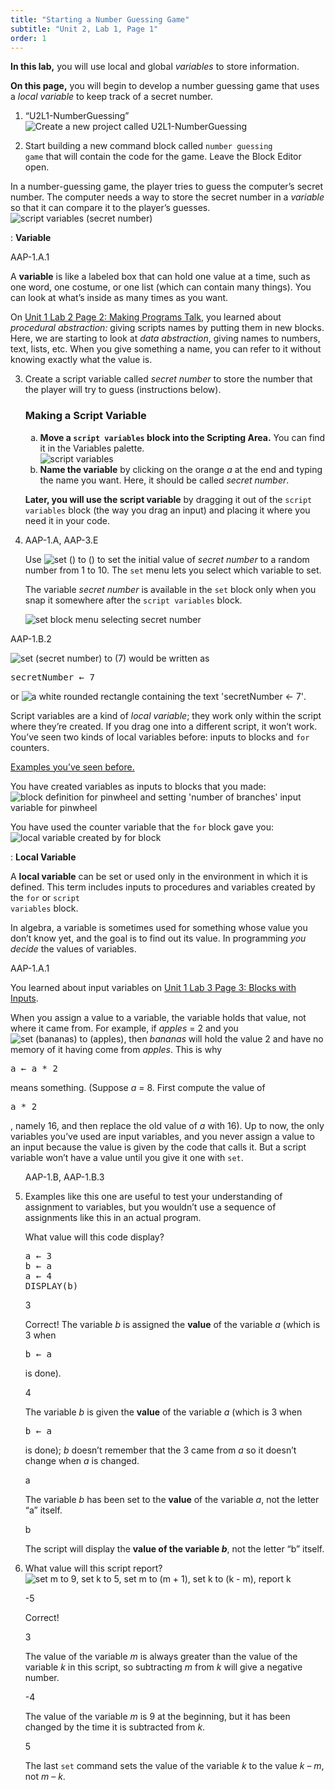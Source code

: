 ```yaml
---
title: "Starting a Number Guessing Game"
subtitle: "Unit 2, Lab 1, Page 1"
order: 1
---
```


::: learn
<p><strong>In this lab,</strong> you will use local and global <em>variables</em> to store information. <!--<ul>
<li><em>Script variables</em> (a kind of <em>local</em> variable) that can be used only within a single script, and</li>
<li><em>Global variables</em> that can be set, used, or changed anywhere in the program.</li>
</ul--></p>

<p><strong>On this page,</strong> you will begin to develop a number guessing game that uses a <em>local variable</em> to keep track of a secret number.</p>
:::

<!--<h2>Using a Script Variable (a Local Variable)</h2>-->

::: {#first .forYouToDo}
<ol>

<li>

::: newProject
["U2L1-NumberGuessing"]{.text}<img src="/img/icons/new-project-called.png" title="Create a new project called U2L1-NumberGuessing" alt="Create a new project called U2L1-NumberGuessing"/>
:::

</li>

<li>Start building a new command block called <code>number guessing game</code> that will contain the code for the game. Leave the Block Editor open.</li>

</ol>
:::

<p>In a number-guessing game, the player tries to guess the computer's secret number. The computer needs a way to store the secret number in a <em>variable</em> so that it can compare it to the player's guesses.<br /> <img src="/img/2-complexity/script-variables-secret-number.png" title="script variables (secret number)" alt="script variables (secret number)" class="indent"/></p>

::: vocabFullWidth
: <strong>Variable</strong>

::: comment
AAP-1.A.1
:::

<p>A <strong>variable</strong> is like a labeled box that can hold one value at a time, such as one word, one costume, or one list (which can contain many things). You can look at what's inside as many times as you want.</p>

::: endnote
On <a href="/cur/programming/1-introduction/2-gossip-and-greet/2-gossip.html?topic=nyc_bjc%2F1-intro-loops.topic&course=bjc4nyc.html&novideo&noassignment" title="Unit 1 Lab 2 Page 2: Making Programs Talk">Unit 1 Lab 2 Page 2: Making Programs Talk</a>, you learned about <em>procedural abstraction:</em> giving scripts names by putting them in new blocks. Here, we are starting to look at <em>data abstraction</em>, giving names to numbers, text, lists, etc. When you give something a name, you can refer to it without knowing exactly what the value is.
:::
:::

::: {.forYouToDo style="clear: right;"}
<ol start="3">

<li>

Create a script variable called <var>secret number</var> to store the number that the player will try to guess (instructions below).

::: narrower
<h3><strong>Making a Script Variable</strong></h3>

<ol type="a">

<li><strong>Move a <code>script variables</code> block into the Scripting Area.</strong> You can find it in the Variables palette.<br /> <img src="/img/prog/scriptvar.png" title="script variables" alt="script variables" class="indent"/></li>

<li><strong>Name the variable</strong> by clicking on the orange <var>a</var> at the end and typing the name you want. Here, it should be called <var>secret number</var>.</li>

</ol>

<strong>Later, you will use the script variable</strong> by dragging it out of the <code>script variables</code> block (the way you drag an input) and placing it where you need it in your code.
:::

</li>

<li>

::: comment
AAP-1.A, AAP-3.E
:::

Use <img src="/img/blocks/set-empty.png" title="set () to ()" alt="set () to ()" class="inline nopadtb"/> to set the initial value of <var>secret number</var> to a random number from 1 to 10. The <code>set</code> menu lets you select which variable to set. <br />

::: sidenoteBig
The variable <var>secret number</var> is available in the <code>set</code> block only when you snap it somewhere after the <code>script variables</code> block.
:::

<img src="/img/2-complexity/set-secret-number-menu.jpg" title="set block menu selecting secret number" alt="set block menu selecting secret number" class="indent"/>

</li>

</ol>
:::

::: examFullWidth
::: comment
AAP-1.B.2
:::

::: pseudop
<img src="/img/2-complexity/set-secret-number-to-7.png" title="set (secret number) to (7)" alt="set (secret number) to (7)" class="inline"/> would be written as

```{=html}
<pre class="inline">secretNumber &leftarrow; 7</pre>
```
or <img src="/img/2-complexity/secret-number-assignment-blocktran.png" title="a white rounded rectangle containing the text &apos;secretNumber ← 7&apos;" alt="a white rounded rectangle containing the text &apos;secretNumber ← 7&apos;" class="nopadtb"/>.
:::
:::

<p>Script variables are a kind of <em>local variable</em>; they work only within the script where they're created. If you drag one into a different script, it won't work. You've seen two kinds of local variables before: inputs to blocks and <code>for</code> counters.</p>

::: endnote
<p><a href="#hint-inputs" data-bs-toggle="collapse" title="Examples you've seen before.">Examples you've seen before.</a></p>

::: {#hint-inputs .collapse}
<p>You have created variables as inputs to blocks that you made:<br /> <img src="/img/2-complexity/input-variable-for-pinwheelbranches-commented.png" title="block definition for pinwheel and setting &apos;number of branches&apos; input variable for pinwheel" alt="block definition for pinwheel and setting &apos;number of branches&apos; input variable for pinwheel" class="indent noshadow"/></p>

<p>You have used the counter variable that the <code>for</code> block gave you:<br /> <img src="/img/2-complexity/local-variable-created-by-for-block-commented.png" title="local variable created by for block" alt="local variable created by for block" class="indent noshadow"/></p>
:::
:::

::: vocabFullWidth
: <strong>Local Variable</strong>

<p>A <strong>local variable</strong> can be set or used only in the environment in which it is defined. This term includes inputs to procedures and variables created by the <code>for</code> or <code>script variables</code> block.</p>
:::

::: endnote
<p>In algebra, a variable is sometimes used for something whose value you don't know yet, and the goal is to find out its value. In programming <em>you decide</em> the values of variables.</p>
:::

::: comment
AAP-1.A.1
:::

::: sidenote
You learned about input variables on <a href="/cur/programming/1-introduction/3-drawing/3-blocks-with-inputs.html?topic=nyc_bjc%2F1-intro-loops.topic&course=bjc4nyc.html&novideo&noassignment" title="Unit 1 Lab 3 Page 3: Blocks with Inputs">Unit 1 Lab 3 Page 3: Blocks with Inputs</a>.
:::

::: pseudop
When you assign a value to a variable, the variable holds that value, not where it came from. For example, if <var>apples</var> = 2 and you <img src="/img/2-complexity/set-bananas-to-apples.png" title="set (bananas) to (apples)" alt="set (bananas) to (apples)"/>, then <var>bananas</var> will hold the value 2 and have no memory of it having come from <var>apples</var>. This is why

```{=html}
<pre class="inline">a &larr; a * 2</pre>
```
means something. (Suppose <var>a</var> = 8. First compute the value of

```{=html}
<pre class="inline">a * 2</pre>
```
, namely 16, and then replace the old value of <var>a</var> with 16). Up to now, the only variables you've used are input variables, and you never assign a value to an input because the value is given by the code that calls it. But a script variable won't have a value until you give it one with <code>set</code>.
:::

::: forYouToDo
<ol start="5">

::: comment
AAP-1.B, AAP-1.B.3
:::

<li>

<!-- Question 1 -->

::: {.assessment-data type="multiplechoice" identifier="What value will this code return?" hasinlinefeedback="true" maxchoices="1" responseidentifier="ri1" shuffle="true"}
::: prompt
::: sidenote
Examples like this one are useful to test your understanding of assignment to variables, but you wouldn't use a sequence of assignments like this in an actual program.
:::

What value will this code display?<br />

```{=html}
<pre>a &leftarrow; 3
b &leftarrow; a
a &leftarrow; 4
DISPLAY(b)</pre>
```
:::

::: {.choice identifier="c1"}
::: text
3
:::

::: feedback
Correct! The variable <var>b</var> is assigned the <strong>value</strong> of the variable <var>a</var> (which is 3 when

```{=html}
<pre class="inline">b &leftarrow; a</pre>
```
is done).
:::
:::

::: {.choice identifier="c2"}
::: text
4
:::

::: feedback
The variable <var>b</var> is given the <strong>value</strong> of the variable <var>a</var> (which is 3 when

```{=html}
<pre class="inline">b &leftarrow; a</pre>
```
is done); <var>b</var> doesn't remember that the 3 came from <var>a</var> so it doesn't change when <var>a</var> is changed.
:::
:::

::: {.choice identifier="c3"}
::: text
a
:::

::: feedback
The variable <var>b</var> has been set to the <strong>value</strong> of the variable <var>a</var>, not the letter "a" itself.
:::
:::

::: {.choice identifier="c4"}
::: text
b
:::

::: feedback
The script will display the <strong>value of the variable <var>b</var></strong>, not the letter "b" itself.
:::
:::

::: {.responseDeclaration identifier="ri1"}
::: {.correctResponse identifier="c1"}
:::
:::
:::

</li>

<li>

<!-- Question 2 -->

::: {.assessment-data type="multiplechoice" identifier="What value will this script report?" hasinlinefeedback="true" maxchoices="1" responseidentifier="ri2" shuffle="true"}
::: prompt
What value will this script report?<br /> <img src="/img/2-complexity/variable-assignment-quizlet.png" title="set m to 9, set k to 5, set m to (m + 1), set k to (k - m), report k" alt="set m to 9, set k to 5, set m to (m + 1), set k to (k - m), report k" class="indent"/>
:::

::: {.choice identifier="c1"}
::: text
-5
:::

::: feedback
Correct!
:::
:::

::: {.choice identifier="c2"}
::: text
3
:::

::: feedback
The value of the variable <var>m</var> is always greater than the value of the variable <var>k</var> in this script, so subtracting <var>m</var> from <var>k</var> will give a negative number.
:::
:::

::: {.choice identifier="c3"}
::: text
-4
:::

::: feedback
The value of the variable <var>m</var> is 9 at the beginning, but it has been changed by the time it is subtracted from <var>k</var>.
:::
:::

::: {.choice identifier="c5"}
::: text
5
:::

::: feedback
The last <code>set</code> command sets the value of the variable <var>k</var> to the value <var>k</var> -- <var>m</var>, not <var>m</var> -- <var>k</var>.
:::
:::

::: {.responseDeclaration identifier="ri2"}
::: {.correctResponse identifier="c1"}
:::
:::
:::

</li>

</ol>
:::

